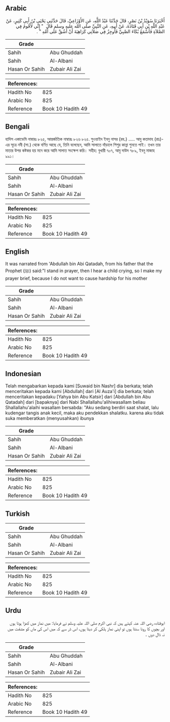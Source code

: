 ## Arabic


<div dir="rtl" lang="ar" style={{fontSize:'larger',backgroundColor:'#f8f9fa',padding:20}}>
أَخْبَرَنَا سُوَيْدُ بْنُ نَصْرٍ، قَالَ حَدَّثَنَا عَبْدُ اللَّهِ، عَنِ الأَوْزَاعِيِّ، قَالَ حَدَّثَنِي يَحْيَى بْنُ أَبِي كَثِيرٍ، عَنْ عَبْدِ اللَّهِ بْنِ أَبِي قَتَادَةَ، عَنْ أَبِيهِ، عَنِ النَّبِيِّ صلى الله عليه وسلم قَالَ ‏ "‏ إِنِّي لأَقُومُ فِي الصَّلاَةِ فَأَسْمَعُ بُكَاءَ الصَّبِيِّ فَأُوجِزُ فِي صَلاَتِي كَرَاهِيَةَ أَنْ أَشُقَّ عَلَى أُمِّهِ ‏"‏ ‏.‏
</div>
<div style={{backgroundColor:'#f8f9fa',padding:20, marginBottom: 10}}><table> <thead> <tr> <th>Grade</th> <th></th> </tr> </thead> <tbody> <tr><td>Sahih</td><td>Abu Ghuddah</td></tr><tr><td>Sahih</td><td>Al-Albani</td></tr><tr><td>Hasan Or Sahih</td><td>Zubair Ali Zai</td></tr></tbody></table><table> <thead> <tr> <th>References:</th> <th></th> </tr> </thead> <tbody><tr><td>Hadith No</td><td>825</td></tr><tr><td>Arabic No</td><td>825</td></tr><tr><td>Reference</td><td>Book 10 Hadith 49</td></tr></tbody></table></div>

## Bengali


<div dir="ltr" lang="bn" style={{fontSize:'larger',backgroundColor:'#f8f9fa',padding:20}}>
হাদিস একাডেমি নাম্বারঃ ৮২৫, আন্তর্জাতিক নাম্বারঃ ৮২৬ ৮২৫. সুওয়াইদ ইবনু নাসর (রহ.) ..... আবু কতাদাহ (রাঃ)-এর সূত্রে নবী (সা.) থেকে বর্ণিত আছে যে, তিনি বলেছেন, আমি সালাতে দাঁড়ালে শিশুর কান্না শুনতে পাই। তখন তার মাতার উপর কষ্টকর হয় মনে করে আমি সালাত সংক্ষেপ করি। সহীহ: বুখারী ৭০৭, আবু দাউদ ৭৮৯, ইবনু মাজাহ ৯৯১।
</div>
<div style={{backgroundColor:'#f8f9fa',padding:20, marginBottom: 10}}><table> <thead> <tr> <th>Grade</th> <th></th> </tr> </thead> <tbody> <tr><td>Sahih</td><td>Abu Ghuddah</td></tr><tr><td>Sahih</td><td>Al-Albani</td></tr><tr><td>Hasan Or Sahih</td><td>Zubair Ali Zai</td></tr></tbody></table><table> <thead> <tr> <th>References:</th> <th></th> </tr> </thead> <tbody><tr><td>Hadith No</td><td>825</td></tr><tr><td>Arabic No</td><td>825</td></tr><tr><td>Reference</td><td>Book 10 Hadith 49</td></tr></tbody></table></div>

## English


<div dir="ltr" lang="en" style={{fontSize:'larger',backgroundColor:'#f8f9fa',padding:20}}>
It was narrated from 'Abdullah bin Abi Qatadah, from his father that the Prophet (ﷺ) said:"I stand in prayer, then I hear a child crying, so I make my prayer brief, because I do not want to cause hardship for his mother
</div>
<div style={{backgroundColor:'#f8f9fa',padding:20, marginBottom: 10}}><table> <thead> <tr> <th>Grade</th> <th></th> </tr> </thead> <tbody> <tr><td>Sahih</td><td>Abu Ghuddah</td></tr><tr><td>Sahih</td><td>Al-Albani</td></tr><tr><td>Hasan Or Sahih</td><td>Zubair Ali Zai</td></tr></tbody></table><table> <thead> <tr> <th>References:</th> <th></th> </tr> </thead> <tbody><tr><td>Hadith No</td><td>825</td></tr><tr><td>Arabic No</td><td>825</td></tr><tr><td>Reference</td><td>Book 10 Hadith 49</td></tr></tbody></table></div>

## Indonesian


<div dir="ltr" lang="id" style={{fontSize:'larger',backgroundColor:'#f8f9fa',padding:20}}>
Telah mengabarkan kepada kami [Suwaid bin Nashr] dia berkata; telah menceritakan kepada kami [Abdullah] dari [Al Auza'i] dia berkata; telah menceritakan kepadaku [Yahya bin Abu Katsir] dari [Abdullah bin Abu Qatadah] dari [bapaknya] dari Nabi Shallallahu'alihiwasallam beliau Shallallahu'alaihi wasallam bersabda: "Aku sedang berdiri saat shalat, lalu kudengar tangis anak kecil, maka aku pendekkan shalatku. karena aku tidak suka memberatkan (menyusahkan) ibunya
</div>
<div style={{backgroundColor:'#f8f9fa',padding:20, marginBottom: 10}}><table> <thead> <tr> <th>Grade</th> <th></th> </tr> </thead> <tbody> <tr><td>Sahih</td><td>Abu Ghuddah</td></tr><tr><td>Sahih</td><td>Al-Albani</td></tr><tr><td>Hasan Or Sahih</td><td>Zubair Ali Zai</td></tr></tbody></table><table> <thead> <tr> <th>References:</th> <th></th> </tr> </thead> <tbody><tr><td>Hadith No</td><td>825</td></tr><tr><td>Arabic No</td><td>825</td></tr><tr><td>Reference</td><td>Book 10 Hadith 49</td></tr></tbody></table></div>

## Turkish


<div dir="ltr" lang="tr" style={{fontSize:'larger',backgroundColor:'#f8f9fa',padding:20}}>

</div>
<div style={{backgroundColor:'#f8f9fa',padding:20, marginBottom: 10}}><table> <thead> <tr> <th>Grade</th> <th></th> </tr> </thead> <tbody> <tr><td>Sahih</td><td>Abu Ghuddah</td></tr><tr><td>Sahih</td><td>Al-Albani</td></tr><tr><td>Hasan Or Sahih</td><td>Zubair Ali Zai</td></tr></tbody></table><table> <thead> <tr> <th>References:</th> <th></th> </tr> </thead> <tbody><tr><td>Hadith No</td><td>825</td></tr><tr><td>Arabic No</td><td>825</td></tr><tr><td>Reference</td><td>Book 10 Hadith 49</td></tr></tbody></table></div>

## Urdu


<div dir="rtl" lang="ur" style={{fontSize:'larger',backgroundColor:'#f8f9fa',padding:20}}>
ابوقتادہ رضی اللہ عنہ کہتے ہیں کہ نبی اکرم صلی اللہ علیہ وسلم نے فرمایا: میں نماز میں کھڑا ہوتا ہوں اور بچوں کا رونا سنتا ہوں تو اپنی نماز ہلکی کر دیتا ہوں، اس ڈر سے کہ میں اس کی ماں کو مشقت میں نہ ڈال دوں ۔
</div>
<div style={{backgroundColor:'#f8f9fa',padding:20, marginBottom: 10}}><table> <thead> <tr> <th>Grade</th> <th></th> </tr> </thead> <tbody> <tr><td>Sahih</td><td>Abu Ghuddah</td></tr><tr><td>Sahih</td><td>Al-Albani</td></tr><tr><td>Hasan Or Sahih</td><td>Zubair Ali Zai</td></tr></tbody></table><table> <thead> <tr> <th>References:</th> <th></th> </tr> </thead> <tbody><tr><td>Hadith No</td><td>825</td></tr><tr><td>Arabic No</td><td>825</td></tr><tr><td>Reference</td><td>Book 10 Hadith 49</td></tr></tbody></table></div>